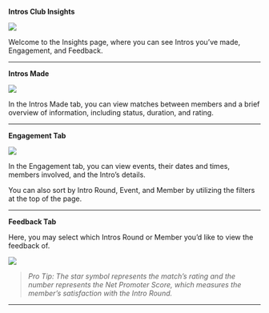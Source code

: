 **Intros Club Insights**

![](/images/insights-1.png)

Welcome to the Insights page, where you can see Intros you’ve made, Engagement, and Feedback. 

---

**Intros Made**

![](/images/insights-2.png)

In the Intros Made tab, you can view matches between members and a brief overview of information, including status, duration, and rating.

--- 

**Engagement Tab**

![](/images/insights-3.png)

In the Engagement tab, you can view events, their dates and times, members involved, and the Intro’s details.

You can also sort by Intro Round, Event, and Member by utilizing the filters at the top of the page.

---

**Feedback Tab**

Here, you may select which Intros Round or Member you’d like to view the feedback of.

![](/images/insights-4.png)

> *Pro Tip: The star symbol represents the match’s rating and the number represents the Net Promoter Score, which measures the member’s satisfaction with the Intro Round.*

---

